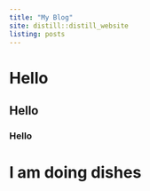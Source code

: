 ```yaml
---
title: "My Blog"
site: distill::distill_website
listing: posts
---
```


# Hello

## Hello

### Hello

# I am doing  dishes
